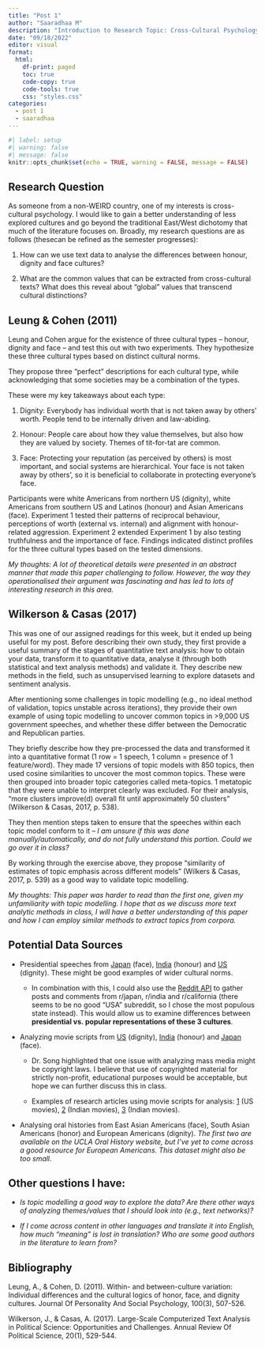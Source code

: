 ```yaml
---
title: "Post 1"
author: "Saaradhaa M"
description: "Introduction to Research Topic: Cross-Cultural Psychology"
date: "09/18/2022"
editor: visual
format:
  html:
    df-print: paged
    toc: true
    code-copy: true
    code-tools: true
    css: "styles.css"
categories:
  - post 1
  - saaradhaa
---
```


```r
#| label: setup
#| warning: false
#| message: false
knitr::opts_chunk$set(echo = TRUE, warning = FALSE, message = FALSE)
```

## Research Question

As someone from a non-WEIRD country, one of my interests is cross-cultural psychology. I would like to gain a better understanding of less explored cultures and go beyond the traditional East/West dichotomy that much of the literature focuses on. Broadly, my research questions are as follows (thesecan be refined as the semester progresses):

::: callout-tip
1.  How can we use text data to analyse the differences between honour, dignity and face cultures?

2.  What are the common values that can be extracted from cross-cultural texts? What does this reveal about "global" values that transcend cultural distinctions?
:::

## Leung & Cohen (2011)

Leung and Cohen argue for the existence of three cultural types -- honour, dignity and face -- and test this out with two experiments. They hypothesize these three cultural types based on distinct cultural norms.

They propose three "perfect" descriptions for each cultural type, while acknowledging that some societies may be a combination of the types.

These were my key takeaways about each type:

1.  Dignity: Everybody has individual worth that is not taken away by others' worth. People tend to be internally driven and law-abiding.

2.  Honour: People care about how they value themselves, but also how they are valued by society. Themes of tit-for-tat are common.

3.  Face: Protecting your reputation (as perceived by others) is most important, and social systems are hierarchical. Your face is not taken away by others', so it is beneficial to collaborate in protecting everyone's face.

Participants were white Americans from northern US (dignity), white Americans from southern US and Latinos (honour) and Asian Americans (face). Experiment 1 tested their patterns of reciprocal behaviour, perceptions of worth (external vs. internal) and alignment with honour-related aggression. Experiment 2 extended Experiment 1 by also testing truthfulness and the importance of face. Findings indicated distinct profiles for the three cultural types based on the tested dimensions.

*My thoughts: A lot of theoretical details were presented in an abstract manner that made this paper challenging to follow. However, the way they operationalised their argument was fascinating and has led to lots of interesting research in this area.*

## Wilkerson & Casas (2017)

This was one of our assigned readings for this week, but it ended up being useful for my post. Before describing their own study, they first provide a useful summary of the stages of quantitative text analysis: how to obtain your data, transform it to quantitative data, analyse it (through both statistical and text analysis methods) and validate it. They describe new methods in the field, such as unsupervised learning to explore datasets and sentiment analysis.

After mentioning some challenges in topic modelling (e.g., no ideal method of validation, topics unstable across iterations), they provide their own example of using topic modelling to uncover common topics in \>9,000 US government speeches, and whether these differ between the Democratic and Republican parties.

They briefly describe how they pre-processed the data and transformed it into a quantitative format (1 row = 1 speech, 1 column = presence of 1 feature/word). They made 17 versions of topic models with 850 topics, then used cosine similarities to uncover the most common topics. These were then grouped into broader topic categories called meta-topics. 1 metatopic that they were unable to interpret clearly was excluded. For their analysis, "more clusters improve(d) overall fit until approximately 50 clusters" (Wilkerson & Casas, 2017, p. 538).

They then mention steps taken to ensure that the speeches within each topic model conform to it -- *I am unsure if this was done manually/automatically, and do not fully understand this portion. Could we go over it in class?*

By working through the exercise above, they propose "similarity of estimates of topic emphasis across different models" (Wilkers & Casas, 2017, p. 539) as a good way to validate topic modelling.

*My thoughts: This paper was harder to read than the first one, given my unfamiliarity with topic modelling. I hope that as we discuss more text analytic methods in class, I will have a better understanding of this paper and how I can employ similar methods to extract topics from corpora.*

## Potential Data Sources

-   Presidential speeches from [Japan](https://japan.kantei.go.jp/97_abe/statement/201601/index.html) (face), [India](https://presidentofindia.nic.in/speeches.htm) (honour) and [US](https://millercenter.org/the-presidency/presidential-speeches) (dignity). These might be good examples of wider cultural norms.

    -   In combination with this, I could also use the [Reddit API](https://www.reddit.com/dev/api) to gather posts and comments from r/japan, r/india and r/california (there seems to be no good "USA" subreddit, so I chose the most populous state instead). This would allow us to examine differences between **presidential vs. popular representations of these 3 cultures**.

-   Analyzing movie scripts from [US](https://imsdb.com/) (dignity), [India](https://www.filmcompanion.in/category/fc-pro/scripts/) (honour) and [Japan](https://transcripts.foreverdreaming.org/) (face).

    -   Dr. Song highlighted that one issue with analyzing mass media might be copyright laws. I believe that use of copyrighted material for strictly non-profit, educational purposes would be acceptable, but hope we can further discuss this in class.

    -   Examples of research articles using movie scripts for analysis: [1](https://www.ncbi.nlm.nih.gov/pmc/articles/PMC7256373/) (US movies), [2](http://proceedings.mlr.press/v81/madaan18a/madaan18a.pdf) (Indian movies), [3](https://journals.sagepub.com/doi/pdf/10.1177/1367006910379300?casa_token=ctzZLB598loAAAAA:-xAQ16o8is7J-9pcWUD6FtN5urx6o4xics4WSMcP7Kr52SiCg34uoXamHs4oJKTRGHv-g_RBj6-p6w) (Indian movies).

-   Analysing oral histories from East Asian Americans (face), South Asian Americans (honor) and European Americans (dignity). *The first two are available on the UCLA Oral History website, but I've yet to come across a good resource for European Americans. This dataset might also be too small.*

## Other questions I have:

-   *Is topic modelling a good way to explore the data? Are there other ways of analyzing themes/values that I should look into (e.g., text networks)?*

-   *If I come across content in other languages and translate it into English, how much "meaning" is lost in translation? Who are some good authors in the literature to learn from?*

## Bibliography

Leung, A., & Cohen, D. (2011). Within- and between-culture variation: Individual differences and the cultural logics of honor, face, and dignity cultures. Journal Of Personality And Social Psychology, 100(3), 507-526.

Wilkerson, J., & Casas, A. (2017). Large-Scale Computerized Text Analysis in Political Science: Opportunities and Challenges. Annual Review Of Political Science, 20(1), 529-544.
